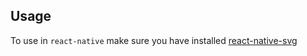 ## Usage

To use in `react-native` make sure you have installed [react-native-svg](https://github.com/react-native-community/react-native-svg#installation)

<ExpoSnack id="@gympass/yoga-icons" theme="light" />
